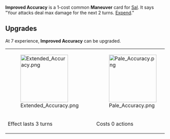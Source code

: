 {{delete|This page is a typo of Improve Accuracy}}

{{Card
|rarity = Common
|decktype = Battle
|cardtype = Maneuver
|character = Sal
|keywords = [[Expend]]
|upgradeable = Yes
|expreq = 7
|upgrade1 = Extended Accuracy
|upgrade2 = Pale Accuracy}}
{{Quote|I don't think that target is regulation size.}}
'''Improved Accuracy''' is a 1-cost common '''Maneuver''' card for [[Sal]]. It says "Your attacks deal max damage for the next 2 turns. [[Expend]]."

==Upgrades==
At 7 experience, '''Improved Accuracy''' can be upgraded.
{| class="wikitable" style="text-align:center"
|-
|[[File:Extended Accuracy.png|150px]]
|[[File:Pale Accuracy.png|150px]]
|-
!Effect lasts 3 turns
!Costs 0 actions
|}